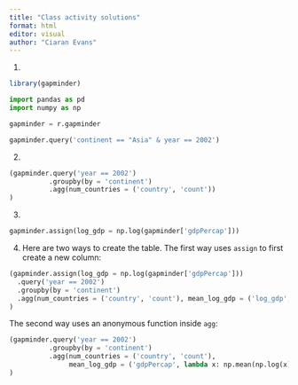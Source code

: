 ```yaml
---
title: "Class activity solutions"
format: html
editor: visual
author: "Ciaran Evans"
---
```


1.

```r
library(gapminder)
```

```python
import pandas as pd
import numpy as np

gapminder = r.gapminder
```

```python
gapminder.query('continent == "Asia" & year == 2002')
```

2.

```python
(gapminder.query('year == 2002')
          .groupby(by = 'continent')
          .agg(num_countries = ('country', 'count'))
)
```

3. 

```python
gapminder.assign(log_gdp = np.log(gapminder['gdpPercap']))
```


4. Here are two ways to create the table. The first way uses `assign` to first create a new column:

```python
(gapminder.assign(log_gdp = np.log(gapminder['gdpPercap']))
  .query('year == 2002')
  .groupby(by = 'continent')
  .agg(num_countries = ('country', 'count'), mean_log_gdp = ('log_gdp', 'mean'))
)
```

The second way uses an anonymous function inside `agg`:

```python
(gapminder.query('year == 2002')
          .groupby(by = 'continent')
          .agg(num_countries = ('country', 'count'), 
               mean_log_gdp = ('gdpPercap', lambda x: np.mean(np.log(x))))
)
```


